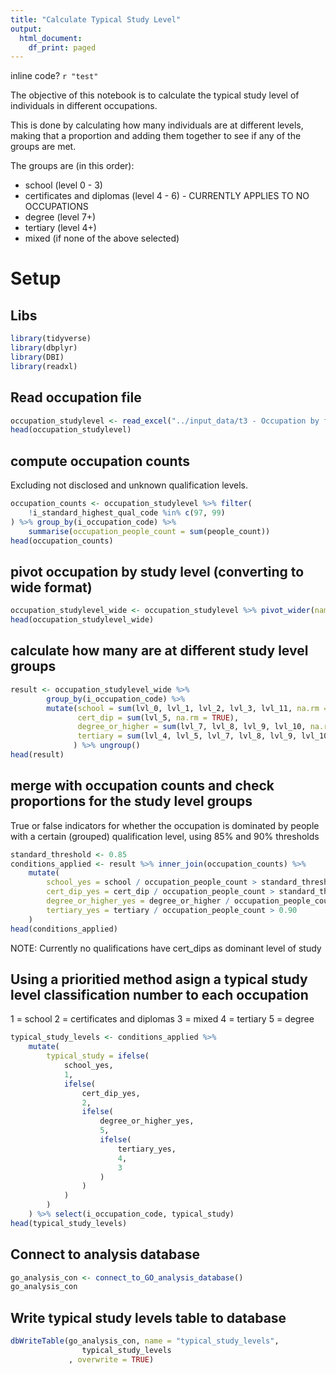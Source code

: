 ```yaml
---
title: "Calculate Typical Study Level"
output:
  html_document:
    df_print: paged
---
```


inline code? `r "test"`

The objective of this notebook is to calculate the typical study level of individuals in different occupations.

This is done by calculating how many individuals are at different levels, making that a proportion and adding them together to see if any of the groups are met.

The groups are (in this order):

* school (level 0 - 3)
* certificates and diplomas (level 4 - 6) - CURRENTLY APPLIES TO NO OCCUPATIONS
* degree (level 7+)
* tertiary (level 4+)
* mixed (if none of the above selected)


# Setup
## Libs
```r
library(tidyverse)
library(dbplyr)
library(DBI)
library(readxl)
```


## Read occupation file
```r
occupation_studylevel <- read_excel("../input_data/t3 - Occupation by field of study - Checked.xlsx", sheet="Occupation by level totals", skip = 4)
head(occupation_studylevel)
```

## compute occupation counts

Excluding not disclosed and unknown qualification levels.
```r
occupation_counts <- occupation_studylevel %>% filter(
    !i_standard_highest_qual_code %in% c(97, 99)
) %>% group_by(i_occupation_code) %>%
    summarise(occupation_people_count = sum(people_count))
head(occupation_counts)
```

## pivot occupation by study level (converting to wide format)
```r
occupation_studylevel_wide <- occupation_studylevel %>% pivot_wider(names_from = i_standard_highest_qual_code, names_prefix = "lvl_", values_from = people_count)
head(occupation_studylevel_wide)
```

## calculate how many are at different study level groups
```r
result <- occupation_studylevel_wide %>%
        group_by(i_occupation_code) %>%
        mutate(school = sum(lvl_0, lvl_1, lvl_2, lvl_3, lvl_11, na.rm = TRUE), 
               cert_dip = sum(lvl_5, na.rm = TRUE),
               degree_or_higher = sum(lvl_7, lvl_8, lvl_9, lvl_10, na.rm = TRUE), 
               tertiary = sum(lvl_4, lvl_5, lvl_7, lvl_8, lvl_9, lvl_10, na.rm = TRUE)
              ) %>% ungroup()
head(result)
```

## merge with occupation counts and check proportions for the study level groups
True or false indicators for whether the occupation is dominated by people with a certain (grouped) qualification level, using 85% and 90% thresholds
```r
standard_threshold <- 0.85
conditions_applied <- result %>% inner_join(occupation_counts) %>%
    mutate(
        school_yes = school / occupation_people_count > standard_threshold,
        cert_dip_yes = cert_dip / occupation_people_count > standard_threshold,
        degree_or_higher_yes = degree_or_higher / occupation_people_count > standard_threshold,
        tertiary_yes = tertiary / occupation_people_count > 0.90
    )
head(conditions_applied)
```

NOTE: Currently no qualifications have cert_dips as dominant level of study

## Using a prioritied method asign a typical study level classification number to each occupation

1 = school
2 = certificates and diplomas
3 = mixed
4 = tertiary
5 = degree
```r
typical_study_levels <- conditions_applied %>%
    mutate(
        typical_study = ifelse(
            school_yes,
            1,
            ifelse(
                cert_dip_yes,
                2,
                ifelse(
                    degree_or_higher_yes,
                    5,
                    ifelse(
                        tertiary_yes,
                        4,
                        3
                    )
                )
            )
        )
    ) %>% select(i_occupation_code, typical_study)
head(typical_study_levels)
```

## Connect to analysis database

```r
go_analysis_con <- connect_to_GO_analysis_database()
go_analysis_con
```

## Write typical study levels table to database
```r
dbWriteTable(go_analysis_con, name = "typical_study_levels",  
                typical_study_levels
             , overwrite = TRUE)
```